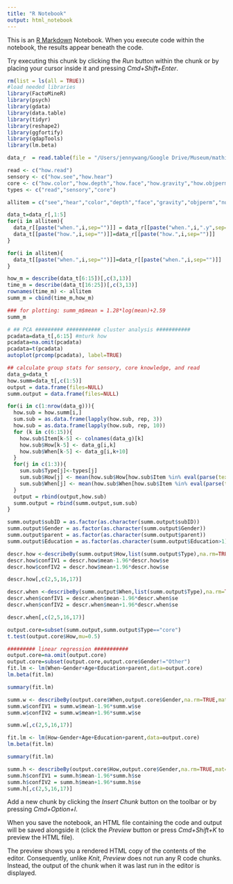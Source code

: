 ```yaml
---
title: "R Notebook"
output: html_notebook
---
```


This is an [R Markdown](http://rmarkdown.rstudio.com) Notebook. When you execute code within the notebook, the results appear beneath the code. 

Try executing this chunk by clicking the *Run* button within the chunk or by placing your cursor inside it and pressing *Cmd+Shift+Enter*. 

```r
rm(list = ls(all = TRUE))
#load needed libraries
library(FactoMineR)
library(psych)
library(gdata)
library(data.table)
library(tidyr)
library(reshape2)
library(ggfortify)
library(qdapTools)
library(lm.beta)

data_r  = read.table(file = "/Users/jennywang/Google Drive/Museum/mathitude/data/alternative analyses/mathitude_slider.csv", sep=",",header=TRUE, na.strings="")

read <- c("how.read")
sensory <- c("how.see","how.hear")
core <- c("how.color","how.depth","how.face","how.gravity","how.objperm","how.number","how.help")
types <- c("read","sensory","core")

allitem = c("see","hear","color","depth","face","gravity","objperm","number","help","read")

data_t=data_r[,1:5]
for(i in allitem){
  data_r[[paste("when.",i,sep="")]] = data_r[[paste("when.",i,".y",sep="")]]+data_r[[paste("when.",i,".m",sep="")]]/12
  data_t[[paste("how.",i,sep="")]]=data_r[[paste("how.",i,sep="")]]
}

for(i in allitem){
  data_t[[paste("when.",i,sep="")]]=data_r[[paste("when.",i,sep="")]]
}

how_m = describe(data_t[6:15])[,c(3,13)]
time_m = describe(data_t[16:25])[,c(3,13)]
rownames(time_m) <- allitem
summ_m = cbind(time_m,how_m)

### for plotting: summ_m$mean = 1.28*log(mean)+2.59
summ_m

```

```r
# ## PCA ######### ########### cluster analysis ###########
pcadata=data_t[,6:15] #mturk how
pcadata=na.omit(pcadata)
pcadata=t(pcadata)
autoplot(prcomp(pcadata), label=TRUE)
```


```r
## calculate group stats for sensory, core knowledge, and read
data_g=data_t
how.summ=data_t[,c(1:5)]
output = data.frame(files=NULL)
summ.output = data.frame(files=NULL)

for(i in c(1:nrow(data_g))){
  how.sub = how.summ[i,]
  sum.sub = as.data.frame(lapply(how.sub, rep, 3))
  how.sub = as.data.frame(lapply(how.sub, rep, 10))
  for (k in c(6:15)){
    how.sub$Item[k-5] <- colnames(data_g)[k]
    how.sub$How[k-5] <- data_g[i,k]
    how.sub$When[k-5] <- data_g[i,k+10]
  }
  for(j in c(1:3)){
    sum.sub$Type[j]<-types[j]
    sum.sub$How[j] <- mean(how.sub$How[how.sub$Item %in% eval(parse(text = types[j]))],na.rm=TRUE)
    sum.sub$When[j] <- mean(how.sub$When[how.sub$Item %in% eval(parse(text = types[j]))],na.rm=TRUE)
  }
  output = rbind(output,how.sub)
  summ.output = rbind(summ.output,sum.sub)
}

summ.output$subID = as.factor(as.character(summ.output$subID))
summ.output$Gender = as.factor(as.character(summ.output$Gender))
summ.output$parent = as.factor(as.character(summ.output$parent))
summ.output$Education = as.factor(as.character(summ.output$Education>1))

descr.how <-describeBy(summ.output$How,list(summ.output$Type),na.rm=TRUE,mat=TRUE)
descr.how$confIV1 = descr.how$mean-1.96*descr.how$se
descr.how$confIV2 = descr.how$mean+1.96*descr.how$se

descr.how[,c(2,5,16,17)]


```

```r

descr.when <-describeBy(summ.output$When,list(summ.output$Type),na.rm=TRUE,mat=TRUE)
descr.when$confIV1 = descr.when$mean-1.96*descr.when$se
descr.when$confIV2 = descr.when$mean+1.96*descr.when$se

descr.when[,c(2,5,16,17)]
```

```r
output.core=subset(summ.output,summ.output$Type=="core")
t.test(output.core$How,mu=0.5)

```

```r
######### linear regression ###########
output.core=na.omit(output.core)
output.core=subset(output.core,output.core$Gender!="Other")
fit.lm <- lm(When~Gender+Age+Education+parent,data=output.core)
lm.beta(fit.lm)
```

```r
summary(fit.lm)
```

```r

summ.w <- describeBy(output.core$When,output.core$Gender,na.rm=TRUE,mat=TRUE)
summ.w$confIV1 = summ.w$mean-1.96*summ.w$se
summ.w$confIV2 = summ.w$mean+1.96*summ.w$se

summ.w[,c(2,5,16,17)]


```

```r

fit.lm <- lm(How~Gender+Age+Education+parent,data=output.core)
lm.beta(fit.lm)
```

```r
summary(fit.lm)

```

```r
summ.h <- describeBy(output.core$How,output.core$Gender,na.rm=TRUE,mat=TRUE)
summ.h$confIV1 = summ.h$mean-1.96*summ.h$se
summ.h$confIV2 = summ.h$mean+1.96*summ.h$se
summ.h[,c(2,5,16,17)]
```


Add a new chunk by clicking the *Insert Chunk* button on the toolbar or by pressing *Cmd+Option+I*.

When you save the notebook, an HTML file containing the code and output will be saved alongside it (click the *Preview* button or press *Cmd+Shift+K* to preview the HTML file). 

The preview shows you a rendered HTML copy of the contents of the editor. Consequently, unlike *Knit*, *Preview* does not run any R code chunks. Instead, the output of the chunk when it was last run in the editor is displayed.

